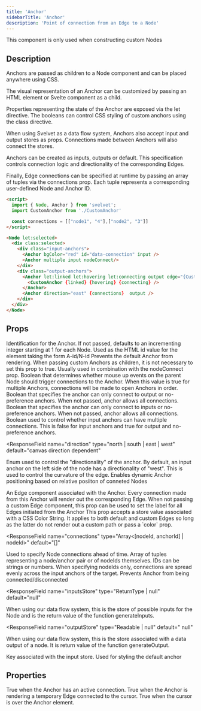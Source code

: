 ```yaml
---
title: 'Anchor'
sidebarTitle: 'Anchor'
description: 'Point of connection from an Edge to a Node'
---
```


<Info>This component is only used when constructing custom Nodes</Info>

## Description

Anchors are passed as children to a Node component and can be placed anywhere using CSS.

The visual representation of an Anchor can be customized by passing an HTML element or Svelte component as a child.

Properties representing the state of the Anchor are exposed via the let directive. The booleans can control CSS styling of custom anchors using the class directive.

When using Svelvet as a data flow system, Anchors also accept input and output stores as props. Connections made between Anchors will also connect the stores.

Anchors can be created as inputs, outputs or default. This specification controls connection logic and directionality of the corresponding Edges.

Finally, Edge connections can be specified at runtime by passing an array of tuples via the connections prop. Each tuple represents a corresponding user-defined Node and Anchor ID.

```HTML MyNode.svelte
<script>
  import { Node, Anchor } from 'svelvet';
  import CustomAnchor from './CustomAnchor'

  const connections = [["node1", "4"],["node2", "3"]]
</script>

<Node let:selected>
  <div class:selected>
    <div class="input-anchors">
      <Anchor bgColor="red" id="data-connection" input />
      <Anchor multiple input nodeConnect/>
    </div>
    <div class="output-anchors">
      <Anchor let:linked let:hovering let:connecting output edge="{CustomEdge}">
        <CustomAnchor {linked} {hovering} {connecting} />
      </Anchor>
      <Anchor direction="east" {connections}  output />
    </div>
  </div>
</Node>
```

## Props

<ResponseField name="id" type="string | number" default="incrementing integer">
  Identification for the Anchor. If not passed, defaults to an incrementing
  integer starting at 1 for each Node. Used as the HTML id value for the element
  taking the form A-id/N-id
</ResponseField>

<ResponseField name="invisible" type="boolean" default="false">
  Prevents the default Anchor from rendering. When passing custom Anchors as
  children, it is not necessary to set this prop to true. Usually used in
  combination with the nodeConnect prop.
</ResponseField>

<ResponseField name="nodeConnect" type="boolean" default="false">
  Boolean that determines whether mouse up events on the parent Node should
  trigger connections to the Anchor. When this value is true for multiple
  Anchors, connections will be made to open Anchors in order.
</ResponseField>

<ResponseField name="input" type="boolean" default="false">
  Boolean that specifies the anchor can only connect to output or no-preference
  anchors. When not passed, anchor allows all connections.
</ResponseField>

<ResponseField name="output" type="boolean" default="false">
  Boolean that specifies the anchor can only connect to inputs or no-preference
  anchors. When not passed, anchor allows all connections.
</ResponseField>

<ResponseField name="multiple" type="boolean" default="input/output dependent">
  Boolean used to control whether input anchors can have multiple connections.
  This is false for input anchors and true for output and no-preference anchors.
</ResponseField>

<ResponseField
  name="direction"
  type="north | south | east | west"
  default="canvas direction dependent"
>
  Enum used to control the "directionality" of the anchor. By default, an input
  anchor on the left side of the node has a directionality of "west". This is
  used to control the curvature of the edge.
</ResponseField>
<ResponseField name="dynamic" type="boolean" default="false">
  Enables dynamic Anchor positioning based on relative posiiton of conneted
  Nodes
</ResponseField>

<ResponseField name="edge" type="Svelte Component | null" default="null">
  An Edge component associated with the Anchor. Every connection made from this
  Anchor will render out the corresponding Edge.
</ResponseField>
<ResponseField name="edgeLabel" type="string" default="">
  When not passing a custom Edge component, this prop can be used to set the
  label for all Edges initiated from the Anchor
</ResponseField>
<ResponseField
  name="edgeColor"
  type="Writable<CSS Color String>"
  default="theme dependent"
>
  This prop accepts a store value associated with a CSS Color String. It applies
  to both default and custom Edges so long as the latter do not render out a
  custom path or pass a `color` prop.
</ResponseField>

<ResponseField
  name="connections"
  type="Array<[nodeId, anchorId] | nodeId>"
  default="[]"
>
  Used to specify Node connections ahead of time. Array of tuples representing a
  node/anchor pair or of nodeIds themselves. IDs can be strings or numbers. When
  specifying nodeIds only, connections are spread evenly across the input
  anchors of the target.
</ResponseField>
<ResponseField name="locked" type="boolean" default="false">
  Prevents Anchor from being connected/disconnected
</ResponseField>

<ResponseField
  name="inputsStore"
  type="ReturnType<typeof generateInputs> | null"
  default="null"
>
  When using our data flow system, this is the store of possible inputs for the
  Node and is the return value of the function generateInputs.
</ResponseField>

<ResponseField
  name="outputStore"
  type="Readable<unknown> | null"
  default=" null"
>
  When using our data flow system, this is the store associated with a data
  output of a node. It is return value of the function generateOutput.
</ResponseField>

<ResponseField name="key" type="string | null" default="null">
  Key associated with the input store.
</ResponseField>

<ResponseField name="bgColor" type="CSS Color String" default="theme dependent">
  Used for styling the default anchor
</ResponseField>

## Properties

<ResponseField name="let:linked" type="boolean">
  True when the Anchor has an active connection.
</ResponseField>

<ResponseField name="let:connecting" type="boolean">
  True when the Anchor is rendering a temporary Edge connected to the cursor.
</ResponseField>

<ResponseField name="let:hovering" type="boolean">
  True when the cursor is over the Anchor element.
</ResponseField>

